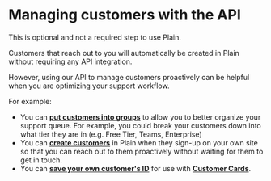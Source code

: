 
# Managing customers with the API

<Callout emoji="💅" type="info">
  This is optional and not a required step to use Plain.
</Callout>

Customers that reach out to you will automatically be created in Plain without requiring any API integration.

However, using our API to manage customers proactively can be helpful when you are optimizing your support workflow.

For example:

- You can [**put customers into groups**](/customers-setup/customer-groups/) to allow you to better organize your support queue. For example, you could break your customers down into what tier they are in (e.g. Free Tier, Teams, Enterprise)
- You can [**create customers**](/customers-setup/upsert/) in Plain when they sign-up on your own site so that you can reach out to them proactively without waiting for them to get in touch.
- You can [**save your own customer's ID**](/customers-setup/upsert) for use with [**Customer Cards**](/customer-cards/).
